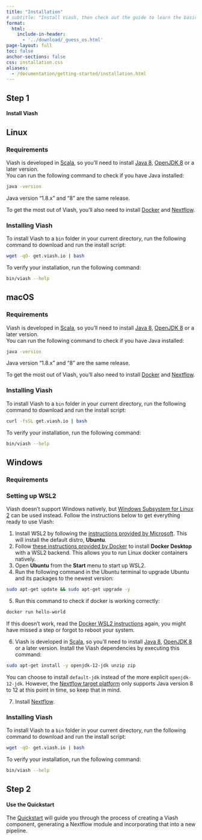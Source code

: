```yaml
---
title: "Installation"
# subtitle: "Install Viash, then check out the guide to learn the basics."
format:
  html:
    include-in-header: 
      - '../download/_guess_os.html'
page-layout: full
toc: false
anchor-sections: false
css: installation.css
aliases:
  - /documentation/getting-started/installation.html
---
```


::: {.grid .step .column-page-right}
::: {.g-col-lg-3 .g-col-12}
## Step 1 

#### Install Viash {.fw-light}
:::

::: {.g-col-lg-9 .g-col-12}

::: {.panel-tabset}
## Linux

### Requirements

Viash is developed in [Scala](https://www.scala-lang.org/), so you'll need to install [Java 8](https://www.oracle.com/java/technologies/downloads/#java8-linux), [OpenJDK 8](https://openjdk.org/install/) or a later version.  
You can run the following command to check if you have Java installed:

```bash
java -version
```

:::{.callout-note}
Java version "1.8.x" and "8" are the same release.
:::

To get the most out of Viash, you'll also need to install [Docker](https://docs.docker.com/desktop/linux/install/) and [Nextflow](https://www.nextflow.io/).

### Installing Viash

To install Viash to a `bin` folder in your current directory, run the following command to download and run the install script:

```bash
wget -qO- get.viash.io | bash
```

To verify your installation, run the following command:

```bash
bin/viash --help
```

## macOS

### Requirements

Viash is developed in [Scala](https://www.scala-lang.org/), so you'll need to install [Java 8](https://www.oracle.com/java/technologies/downloads/#java8-mac), [OpenJDK 8](https://openjdk.org/install/) or a later version.  
You can run the following command to check if you have Java installed:

```bash
java -version
```

:::{.callout-note}
Java version "1.8.x" and "8" are the same release.
:::

To get the most out of Viash, you'll also need to install [Docker](https://docs.docker.com/desktop/mac/install/) and [Nextflow](https://www.nextflow.io/).

### Installing Viash

To install Viash to a `bin` folder in your current directory, run the following command to download and run the install script:

```bash
curl -fsSL get.viash.io | bash
```

To verify your installation, run the following command:

```bash
bin/viash --help
```

## Windows


### Requirements



### Setting up WSL2

Viash doesn't support Windows natively, but [Windows Subsystem for Linux 2](https://docs.microsoft.com/en-us/windows/wsl/about) can be used instead. Follow the instructions below to get everything ready to use Viash:

1. Install WSL2 by following the [instructions provided by Microsoft](https://docs.microsoft.com/en-us/windows/wsl/install). This will install the default distro, **Ubuntu**.
2. Follow [these instructions provided by Docker](https://docs.docker.com/desktop/windows/wsl/) to install **Docker Desktop** with a WSL2 backend. This allows you to run Linux docker containers natively.
3. Open **Ubuntu** from the **Start** menu to start up WSL2.
4. Run the following command in the Ubuntu terminal to upgrade Ubuntu and its packages to the newest version:

```bash
sudo apt-get update && sudo apt-get upgrade -y
```

5. Run this command to check if docker is working correctly:

```bash
docker run hello-world
```

If this doesn't work, read the [Docker WSL2 instructions](https://docs.docker.com/desktop/windows/wsl/) again, you might have missed a step or forgot to reboot your system. 

6. Viash is developed in [Scala](https://www.scala-lang.org/), so you'll need to install [Java 8](https://www.oracle.com/java/technologies/downloads/#java8-windows), [OpenJDK 8](https://openjdk.org/install/) or a later version. Install the Viash dependencies by executing this command:

```bash
sudo apt-get install -y openjdk-12-jdk unzip zip
```

:::{.callout-note}
You can choose to install `default-jdk` instead of the more explicit `openjdk-12-jdk`. However, the [Nextflow target platform](/documentation/reference/config/platforms/NextflowVdsl3Platform.html) only supports Java version 8 to 12 at this point in time, so keep that in mind.
:::

7. Install [Nextflow](https://www.nextflow.io/).

### Installing Viash

To install Viash to a `bin` folder in your current directory, run the following command to download and run the install script:

```bash
wget -qO- get.viash.io | bash
```

To verify your installation, run the following command:

```bash
bin/viash --help
```

:::

:::
:::

::: {.grid .step .column-page-right}
::: {.g-col-lg-3 .g-col-12}
## Step 2 

#### Use the Quickstart{.fw-light}
<!-- #### Choose your preferred<br/>scripting language{.fw-light} -->
:::

::: {.tool .g-col-lg-9 .g-col-12}


<!-- <a href="/documentation/quickstart/index.html?lang=bash" role="button" class="btn btn-outline-light">
![Bash](/images/lang-bash.svg)Bash
</a>

<a href="/documentation/quickstart/index.html?lang=csharp" role="button" class="btn btn-outline-light">
![C#](/images/lang-csharp.svg)C#
</a>

<a href="/documentation/quickstart/index.html?lang=js" role="button" class="btn btn-outline-light">
![JavaScript](/images/lang-js.svg)JavaScript
</a>

<a href="/documentation/quickstart/index.html?lang=python" role="button" class="btn btn-outline-light">
![Python](/images/lang-python.svg)Python
</a>

<a href="/documentation/quickstart/index.html?lang=scala" role="button" class="btn btn-outline-light">
![Scala](/images/lang-scala.svg)Scala
</a>

<a href="/documentation/quickstart/index.html?lang=r" role="button" class="btn btn-outline-light">
![R](/images/lang-r.svg)R
</a> -->


The [Quickstart](/documentation/quickstart/) will guide you through the process of creating a Viash component, generating a Nextflow module and incorporating that into a new pipeline.

:::
:::
